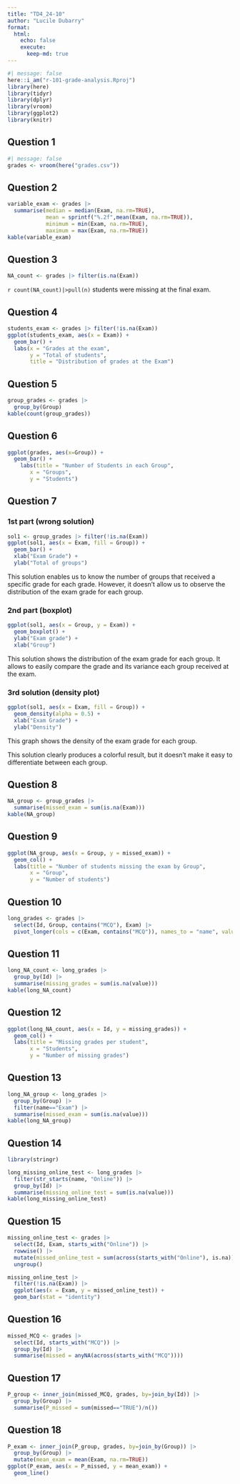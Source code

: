 ```yaml
---
title: "TD4_24-10"
author: "Lucile Dubarry"
format: 
  html:
    echo: false
    execute:  
      keep-md: true
---
```


```r
#| message: false
here::i_am("r-101-grade-analysis.Rproj")
library(here)
library(tidyr)
library(dplyr)
library(vroom)
library(ggplot2)
library(knitr)
```

## Question 1 

```r
#| message: false
grades <- vroom(here("grades.csv"))
```

## Question 2

```r
variable_exam <- grades |>
  summarise(median = median(Exam, na.rm=TRUE), 
            mean = sprintf("%.2f",mean(Exam, na.rm=TRUE)), 
            minimum = min(Exam, na.rm=TRUE), 
            maximum = max(Exam, na.rm=TRUE))
kable(variable_exam)
```

## Question 3

```r
NA_count <- grades |> filter(is.na(Exam))
```
`r count(NA_count)|>pull(n)` students were missing at the final exam. 

## Question 4

```r
students_exam <- grades |> filter(!is.na(Exam))
ggplot(students_exam, aes(x = Exam)) +
  geom_bar() +
  labs(x = "Grades at the exam",
       y = "Total of students", 
       title = "Distribution of grades at the Exam")
```

## Question 5

```r
group_grades <- grades |> 
  group_by(Group)
kable(count(group_grades))
```

## Question 6

```r
ggplot(grades, aes(x=Group)) +
  geom_bar() +
    labs(title = "Number of Students in each Group",
       x = "Groups", 
       y = "Students")
```

## Question 7 
### 1st part (wrong solution)

```r
sol1 <- group_grades |> filter(!is.na(Exam))
ggplot(sol1, aes(x = Exam, fill = Group)) +
  geom_bar() +
  xlab("Exam Grade") +
  ylab("Total of groups")
```
This solution enables us to know the number of groups that received a specific grade for each grade. However, it doesn't allow us to observe the distribution of the exam grade for each group. 

### 2nd part (boxplot)

```r
ggplot(sol1, aes(x = Group, y = Exam)) +
  geom_boxplot() +
  ylab("Exam grade") +
  xlab("Group")
```
This solution shows the distribution of the exam grade for each group. It  allows to easily compare the grade and its variance each group received at the exam. 

### 3rd solution (density plot)

```r
ggplot(sol1, aes(x = Exam, fill = Group)) +
  geom_density(alpha = 0.5) +
  xlab("Exam Grade") +
  ylab("Density")
```
This graph shows the density of the exam grade for each group.

This solution clearly produces a colorful result, but it doesn't make it easy to differentiate between each group.

## Question 8

```r
NA_group <- group_grades |>
  summarise(missed_exam = sum(is.na(Exam)))
kable(NA_group)
```

## Question 9

```r
ggplot(NA_group, aes(x = Group, y = missed_exam)) +
  geom_col() +
  labs(title = "Number of students missing the exam by Group",
       x = "Group",
       y = "Number of students")
```

## Question 10

```r
long_grades <- grades |>
  select(Id, Group, contains("MCQ"), Exam) |>
  pivot_longer(cols = c(Exam, contains("MCQ")), names_to = "name", values_to = "value")
```

## Question 11

```r
long_NA_count <- long_grades |>
  group_by(Id) |>
  summarise(missing_grades = sum(is.na(value)))
kable(long_NA_count)
```

## Question 12

```r
ggplot(long_NA_count, aes(x = Id, y = missing_grades)) +
  geom_col() +
  labs(title = "Missing grades per student",
       x = "Students", 
       y = "Number of missing grades")
```

## Question 13

```r
long_NA_group <- long_grades |>
  group_by(Group) |>
  filter(name=="Exam") |>
  summarise(missed_exam = sum(is.na(value)))
kable(long_NA_group)
```

## Question 14

```r
library(stringr)
```

```r
long_missing_online_test <- long_grades |>
  filter(str_starts(name, "Online")) |>  
  group_by(Id) |>
  summarise(missing_online_test = sum(is.na(value)))
kable(long_missing_online_test)
```

## Question 15

```r
missing_online_test <- grades |> 
  select(Id, Exam, starts_with("Online")) |>
  rowwise() |>
  mutate(missed_online_test = sum(across(starts_with("Online"), is.na))) |>
  ungroup()
```

```r
missing_online_test |> 
  filter(!is.na(Exam)) |>
  ggplot(aes(x = Exam, y = missed_online_test)) +
  geom_bar(stat = "identity")
```

## Question 16

```r
missed_MCQ <- grades |>
  select(Id, starts_with("MCQ")) |>
  group_by(Id) |>
  summarise(missed = anyNA(across(starts_with("MCQ"))))
```

## Question 17

```r
P_group <- inner_join(missed_MCQ, grades, by=join_by(Id)) |>
  group_by(Group) |>
  summarise(P_missed = sum(missed=="TRUE")/n())
```

## Question 18
```r
P_exam <- inner_join(P_group, grades, by=join_by(Group)) |> 
  group_by(Group) |>
  mutate(mean_exam = mean(Exam, na.rm=TRUE))
ggplot(P_exam, aes(x = P_missed, y = mean_exam)) +
  geom_line()
```

